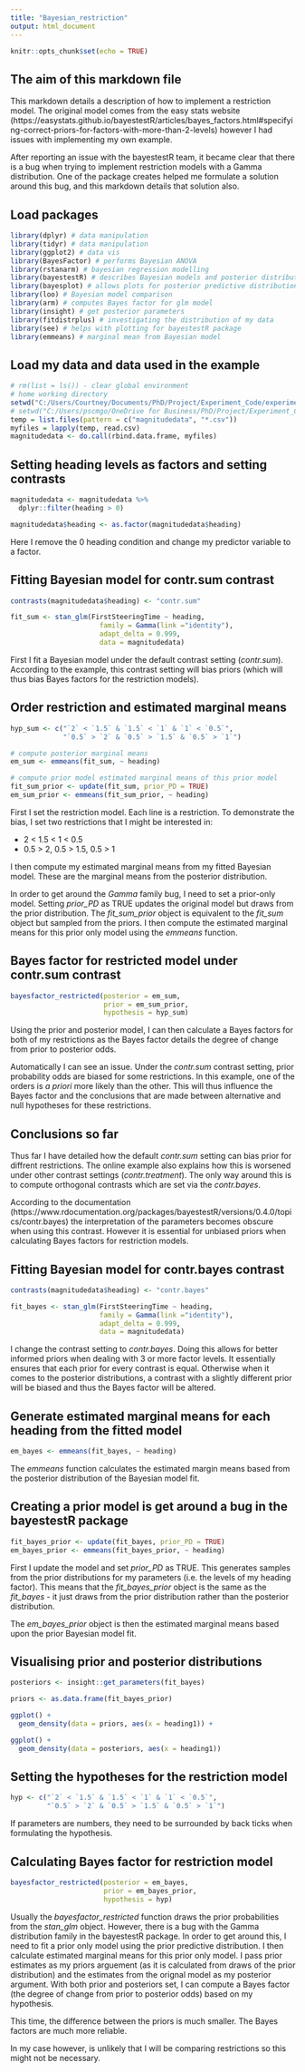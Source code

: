 ```yaml
---
title: "Bayesian_restriction"
output: html_document
---
```


```r
knitr::opts_chunk$set(echo = TRUE)
```

## The aim of this markdown file

This markdown details a description of how to implement a restriction model. The original model comes from the easy stats website (https://easystats.github.io/bayestestR/articles/bayes_factors.html#specifying-correct-priors-for-factors-with-more-than-2-levels) however I had issues with implementing my own example.

After reporting an issue with the bayestestR team, it became clear that there is a bug when trying to implement restriction models with a Gamma distribution. One of the package creates helped me formulate a solution around this bug, and this markdown details that solution also.

## Load packages 

```r
library(dplyr) # data manipulation
library(tidyr) # data manipulation
library(ggplot2) # data vis
library(BayesFactor) # performs Bayesian ANOVA
library(rstanarm) # bayesian regression modelling
library(bayestestR) # describes Bayesian models and posterior distributions
library(bayesplot) # allows plots for posterior predictive distributions
library(loo) # Bayesian model comparison
library(arm) # computes Bayes factor for glm model
library(insight) # get posterior parameters 
library(fitdistrplus) # investigating the distribution of my data
library(see) # helps with plotting for bayestestR package
library(emmeans) # marginal mean from Bayesian model
```

## Load my data and data used in the example

```r
# rm(list = ls()) - clear global environment
# home working directory
setwd("C:/Users/Courtney/Documents/PhD/Project/Experiment_Code/experiment_1")
# setwd("C:/Users/pscmgo/OneDrive for Business/PhD/Project/Experiment_Code/experiment_1")
temp = list.files(pattern = c("magnitudedata", "*.csv"))
myfiles = lapply(temp, read.csv)
magnitudedata <- do.call(rbind.data.frame, myfiles)
```

## Setting heading levels as factors and setting contrasts

```r
magnitudedata <- magnitudedata %>%
  dplyr::filter(heading > 0)

magnitudedata$heading <- as.factor(magnitudedata$heading)
```

Here I remove the 0 heading condition and change my predictor variable to a factor. 

## Fitting Bayesian model for contr.sum contrast

```r
contrasts(magnitudedata$heading) <- "contr.sum"

fit_sum <- stan_glm(FirstSteeringTime ~ heading,
                      family = Gamma(link ="identity"),
                      adapt_delta = 0.999,
                      data = magnitudedata)
```

First I fit a Bayesian model under the default contrast setting (*contr.sum*). According to the example, this contrast setting will bias priors (which will thus bias Bayes factors for the restriction models).

## Order restriction and estimated marginal means

```r
hyp_sum <- c("`2` < `1.5` & `1.5` < `1` & `1` < `0.5`",
             "`0.5` > `2` & `0.5` > `1.5` & `0.5` > `1`")

# compute posterior marginal means
em_sum <- emmeans(fit_sum, ~ heading)

# compute prior model estimated marginal means of this prior model
fit_sum_prior <- update(fit_sum, prior_PD = TRUE)
em_sum_prior <- emmeans(fit_sum_prior, ~ heading)
```

First I set the restriction model. Each line is a restriction. To demonstrate the bias, I set two restrictions that I might be interested in:

- 2 < 1.5 < 1 < 0.5
- 0.5 > 2, 0.5 > 1.5, 0.5 > 1

I then compute my estimated marginal means from my fitted Bayesian model. These are the marginal means from the posterior distribution.

In order to get around the *Gamma* family bug, I need to set a prior-only model. Setting *prior_PD* as TRUE updates the original model but draws from the prior distribution. The *fit_sum_prior* object is equivalent to the *fit_sum* object but sampled from the priors. I then compute the estimated marginal means for this prior only model using the *emmeans* function. 

## Bayes factor for restricted model under contr.sum contrast

```r
bayesfactor_restricted(posterior = em_sum,
                       prior = em_sum_prior,
                       hypothesis = hyp_sum)
```

Using the prior and posterior model, I can then calculate a Bayes factors for both of my restrictions as the Bayes factor details the degree of change from prior to posterior odds.

Automatically I can see an issue. Under the *contr.sum* contrast setting, prior probability odds are biased for some restrictions. In this example, one of the orders is *a priori* more likely than the other. This will thus influence the Bayes factor and the conclusions that are made between alternative and null hypotheses for these restrictions.

## Conclusions so far

Thus far I have detailed how the default *contr.sum* setting can bias prior for diffrent restrictions. The online example also explains how this is worsened under other contrast settings (*contr.treatment*). The only way around this is to compute orthogonal contrasts which are set via the *contr.bayes*.

According to the documentation (https://www.rdocumentation.org/packages/bayestestR/versions/0.4.0/topics/contr.bayes) the interpretation of the parameters becomes obscure when using this contrast. However it is essential for unbiased priors when calculating Bayes factors for restriction models. 

## Fitting Bayesian model for contr.bayes contrast

```r
contrasts(magnitudedata$heading) <- "contr.bayes"

fit_bayes <- stan_glm(FirstSteeringTime ~ heading,
                      family = Gamma(link ="identity"),
                      adapt_delta = 0.999,
                      data = magnitudedata)
```

I change the contrast setting to *contr.bayes*. Doing this allows for better informed priors when dealing with 3 or more factor levels. It essentially ensures that each prior for every contrast is equal. Otherwise when it comes to the posterior distributions, a contrast with a slightly different prior will be biased and thus the Bayes factor will be altered. 

## Generate estimated marginal means for each heading from the fitted model

```r
em_bayes <- emmeans(fit_bayes, ~ heading)
```

The *emmeans* function calculates the estimated margin means based from the posterior distribution of the Bayesian model fit.

## Creating a prior model is get around a bug in the bayestestR package

```r
fit_bayes_prior <- update(fit_bayes, prior_PD = TRUE)
em_bayes_prior <- emmeans(fit_bayes_prior, ~ heading)
```

First I update the model and set *prior_PD* as TRUE. This generates samples from the prior distributions for my parameters (i.e. the levels of my heading factor). This means that the *fit_bayes_prior* object is the same as the *fit_bayes* - it just draws from the prior distribution rather than the posterior distribution.

The *em_bayes_prior* object is then the estimated marginal means based upon the prior Bayesian model fit.

## Visualising prior and posterior distributions

```r
posteriors <- insight::get_parameters(fit_bayes)

priors <- as.data.frame(fit_bayes_prior)

ggplot() +
  geom_density(data = priors, aes(x = heading1)) +

ggplot() +
  geom_density(data = posteriors, aes(x = heading1))

```


## Setting the hypotheses for the restriction model

```r
hyp <- c("`2` < `1.5` & `1.5` < `1` & `1` < `0.5`",
         "`0.5` > `2` & `0.5` > `1.5` & `0.5` > `1`")
```

If parameters are numbers, they need to be surrounded by back ticks when formulating the hypothesis. 

## Calculating Bayes factor for restriction model

```r
bayesfactor_restricted(posterior = em_bayes,
                       prior = em_bayes_prior,
                       hypothesis = hyp)
```

Usually the *bayesfactor_restricted* function draws the prior probabilities from the *stan_glm* object. However, there is a bug with the Gamma distribution family in the bayestestR package. In order to get around this, I need to fit a prior only model using the prior predictive distribution. I then calculate estimated marginal means for this prior only model. I pass prior estimates as my priors arguement (as it is calculated from draws of the prior distribution) and the estimates from the orignal model as my posterior argument. With both prior and posteriors set, I can compute a Bayes factor (the degree of change from prior to posterior odds) based on my hypothesis.

This time, the difference between the priors is much smaller. The Bayes factors are much more reliable.

In my case however, is unlikely that I will be comparing restrictions so this might not be necessary. 
